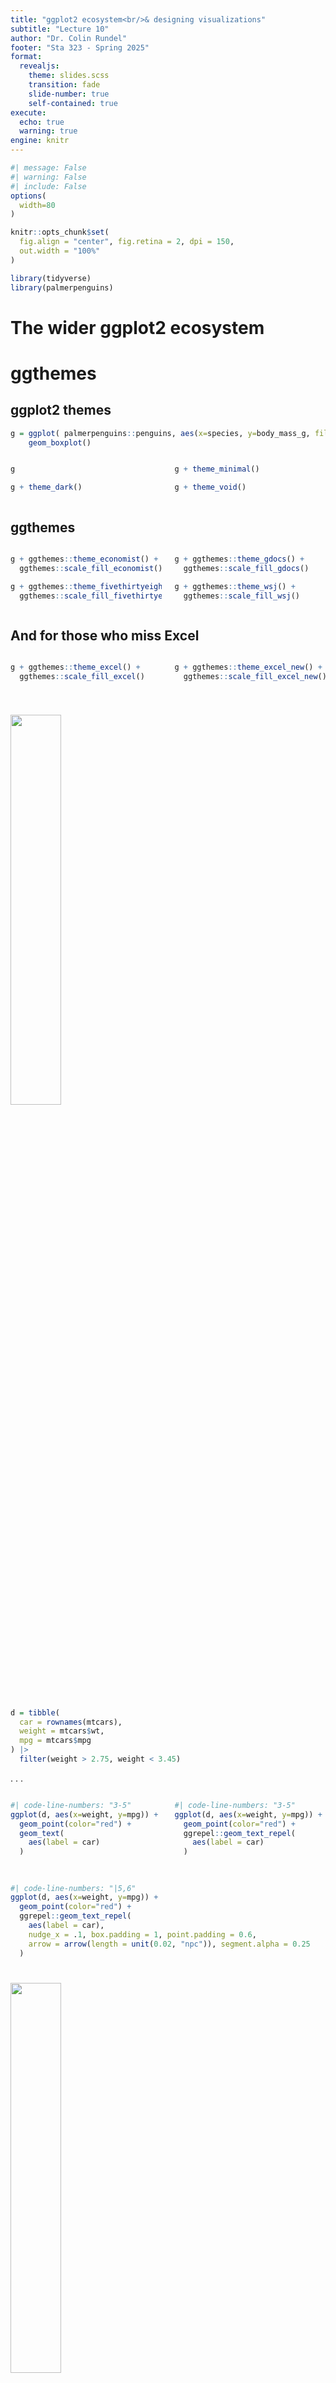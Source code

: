 ```yaml
---
title: "ggplot2 ecosystem<br/>& designing visualizations"
subtitle: "Lecture 10"
author: "Dr. Colin Rundel"
footer: "Sta 323 - Spring 2025"
format:
  revealjs:
    theme: slides.scss
    transition: fade
    slide-number: true
    self-contained: true
execute:
  echo: true
  warning: true
engine: knitr
---
```


```r
#| message: False
#| warning: False
#| include: False
options(
  width=80
)

knitr::opts_chunk$set(
  fig.align = "center", fig.retina = 2, dpi = 150,
  out.width = "100%"
)

library(tidyverse)
library(palmerpenguins)
```

# The wider ggplot2 ecosystem

# ggthemes

## ggplot2 themes

::: small
```r
g = ggplot( palmerpenguins::penguins, aes(x=species, y=body_mass_g, fill=species)) + 
    geom_boxplot()
```

::: columns
::: {.column width="50%"}
```r
g
```

```r
g + theme_dark()
```
:::

::: {.column width="50%"}
```r
g + theme_minimal()
```

```r
g + theme_void()
```
:::
:::
:::

## ggthemes

::: {.columns .small}
::: {.column width="50%"}
```r
g + ggthemes::theme_economist() + 
  ggthemes::scale_fill_economist()
```

```r
g + ggthemes::theme_fivethirtyeight() + 
  ggthemes::scale_fill_fivethirtyeight()
```
:::

::: {.column width="50%"}
```r
g + ggthemes::theme_gdocs() +
  ggthemes::scale_fill_gdocs()
```

```r
g + ggthemes::theme_wsj() +
  ggthemes::scale_fill_wsj()
```
:::
:::

## And for those who miss Excel

::: {.columns .small}
::: {.column width="50%"}
```r
g + ggthemes::theme_excel() +
  ggthemes::scale_fill_excel()
```
:::

::: {.column width="50%"}
```r
g + ggthemes::theme_excel_new() +
  ggthemes::scale_fill_excel_new()
```
:::
:::

# 

![](imgs/hex-ggrepel.png){fig-align="center" width="40%"}

## 

::: small
```r
d = tibble(
  car = rownames(mtcars),
  weight = mtcars$wt,
  mpg = mtcars$mpg
) |>
  filter(weight > 2.75, weight < 3.45)
```
:::

. . .

::: {.columns .small}
::: {.column width="50%"}
```r
#| code-line-numbers: "3-5"
ggplot(d, aes(x=weight, y=mpg)) +
  geom_point(color="red") +
  geom_text(
    aes(label = car)
  )
```
:::

::: {.column .fragment width="50%"}
```r
#| code-line-numbers: "3-5"
ggplot(d, aes(x=weight, y=mpg)) +
  geom_point(color="red") +
  ggrepel::geom_text_repel(
    aes(label = car)
  )
```
:::
:::

## 

::: small
```r
#| code-line-numbers: "|5,6" 
ggplot(d, aes(x=weight, y=mpg)) +
  geom_point(color="red") +
  ggrepel::geom_text_repel(
    aes(label = car),
    nudge_x = .1, box.padding = 1, point.padding = 0.6,
    arrow = arrow(length = unit(0.02, "npc")), segment.alpha = 0.25
  )
```
:::

# 

![](imgs/patchwork_logo.png){fig-align="center" width="40%"}

## ggplot objects

```r
library(patchwork)

p1 = ggplot(palmerpenguins::penguins) + 
  geom_boxplot(aes(x = island, y = body_mass_g))

p2 = ggplot(palmerpenguins::penguins) + 
  geom_boxplot(aes(x = species, y = body_mass_g))

p3 = ggplot(palmerpenguins::penguins) + 
  geom_point(aes(x = flipper_length_mm, y = body_mass_g, color = sex))

p4 = ggplot(palmerpenguins::penguins) + 
  geom_point(aes(x = bill_length_mm, y = body_mass_g, color = sex))
```

. . .

```r
class(p1)
```

## 

```r
p1 + p2 + p3 + p4
```

## 

```r
p1 + p2 + p3 + p4 + plot_layout(nrow=1)
```

## 

```r
p1 / (p2 + p3 + p4)
```

## 

::: {.small}
```r
p1 + p2 + p3 + p4 + 
  plot_annotation(title = "Palmer Penguins", tag_levels = c("A"))
```
:::

## 

::: small
```r
p1 + {
  p2 + {
    p3 + p4 + plot_layout(ncol = 1) + plot_layout(tag_level = 'new')
  }
} + 
  plot_layout(ncol = 1) +
  plot_annotation(tag_levels = c("1","a"), tag_prefix = "Fig ")
```
:::

# GGally

## 

```r
GGally::ggpairs(palmerpenguins::penguins)
```

# 

```r
knitr::include_graphics("imgs/hex-gganimate.png")
```

## 

::: {.columns .small}
::: {.column width="50%"}
```r
#| eval: False
#| code-line-numbers: "|19"
airq = airquality
airq$Month = month.name[airq$Month]

ggplot(
  airq, 
  aes(Day, Temp, group = Month)
) + 
  geom_line() + 
  geom_segment(
    aes(xend = 31, yend = Temp), 
    linetype = 2, 
    colour = 'grey'
  ) + 
  geom_point(size = 2) + 
  geom_text(
    aes(x = 31.1, label = Month), 
    hjust = 0
  ) + 
  gganimate::transition_reveal(Day) +
  coord_cartesian(clip = 'off') + 
  labs(
    title = 'Temperature in New York', 
    y = 'Temperature (°F)'
  ) + 
  theme_minimal() + 
  theme(plot.margin = margin(5.5, 40, 5.5, 5.5))
```
:::

::: {.column width="50%"}
```r
#| echo: False
knitr::include_graphics("imgs/gganim_weather.gif")
```
:::
:::

::: aside
[github.com/thomasp85/gganimate](https://github.com/thomasp85/gganimate)
:::

## More extensions

::: {.center .large}
[exts.ggplot2.tidyverse.org/gallery/](https://exts.ggplot2.tidyverse.org/gallery/)
:::

```r
knitr::include_graphics("imgs/ggplot2_exts.png")
```

# Why do we visualize?

## Asncombe's Quartet

```r
datasets::anscombe |> as_tibble()
```

## Tidy anscombe

::: medium
```r
(tidy_anscombe = datasets::anscombe |>
  pivot_longer(everything(), names_sep = 1, names_to = c("var", "group")) |>
  pivot_wider(id_cols = group, names_from = var, 
              values_from = value, values_fn = list(value = list)) |> 
  unnest(cols = c(x,y)))
```
:::

## 

::: medium
```r
tidy_anscombe |>
  group_by(group) |>
  summarize(
    mean_x = mean(x), mean_y = mean(y), 
    sd_x = sd(x), sd_y = sd(y),
    cor = cor(x,y), .groups = "drop"
  )
```
:::

## 

```r
ggplot(tidy_anscombe, aes(x = x, y = y, color = as.factor(group))) +
  geom_point(size=2) +
  facet_wrap(~group) +
  geom_smooth(method="lm", se=FALSE, fullrange=TRUE, formula = y~x) +
  guides(color="none")
```

## DatasauRus

::: small
```r
#| out-width: 85%
ggplot(datasauRus::datasaurus_dozen, aes(x = x, y = y)
) +
  geom_point() +
  facet_wrap(~dataset, ncol=5)
```
:::

::: {.aside}
See [here](https://www.autodesk.com/research/publications/same-stats-different-graphs) for the original paper
:::

## 

```r
datasauRus::datasaurus_dozen |>
  filter(dataset %in% c("bullseye", "dino", "star")) |>
  ggplot(
    aes(
      x = x, y = y, 
      color = dataset
    )
  ) +
    geom_point() +
    facet_wrap(~dataset) +
    guides(color="none")
```

## 

::: {.columns .small}
::: {.column width="33%"}
```r
datasauRus::datasaurus_dozen
```
:::

::: {.column width="66%"}
```r
datasauRus::datasaurus_dozen |>
  group_by(dataset) |>
  summarize(mean_x = mean(x), mean_y = mean(y), 
            sd_x = sd(x), sd_y = sd(y), 
            cor = cor(x,y), .groups = "drop")
```
:::
:::

## Simpson's Paradox

```r
datasauRus::simpsons_paradox |>
  ggplot(aes(x=x, y=y, color=dataset)) +
    geom_point() +
    facet_wrap(vars(dataset))

ctrs = matrix(
  c(
    25,15,
    38,29,
    48,58,
    59,75,
    80,83
  ),
  byrow=TRUE,
  ncol=2
)

simpsons = datasauRus::simpsons_paradox |>
  filter(dataset == "simpson_2", x < 75) |>
  select(-dataset)

simpsons = mutate(simpsons, group = kmeans(simpsons, ctrs)$cluster |> as.character()) 
```

```r
#| echo: False 
simpsons |>
  ggplot(aes(x=x, y=y)) +
    geom_point(aes(color=1L)) +
    geom_smooth(method="lm", se=FALSE, color="black", formula=y~x) +
    #ggpmisc::stat_poly_line() +
    ggpmisc::stat_poly_eq() +
    guides(color = "none")
```

## Simpson's Paradox

```r
simpsons |>
  ggplot(aes(x=x, y=y, color=group)) +
    geom_point() +
    geom_smooth(method="lm", se=FALSE, formula=y~x) +
    geom_smooth(method="lm", se=FALSE, color="black", formula=y~x) +
    guides(color = "none")
```

# Designing effective visualizations

## Gapminder


<iframe data-src="https://www.youtube.com/embed/OwII-dwh-bk" width="100%" height="550px" style="border:1px solid;border-radius: 5px;" data-external="1">

</iframe>


##

<br/><br/><br/><br/>

::: {.center .xlarge}
[gapminder.org](https://www.gapminder.org/)
:::

<br/><br/><br/><br/>

::: {.center .xlarge}
[gapminder.org/dollar-street](https://www.gapminder.org/dollar-street)
:::




## Keep it simple

<br/>

::: columns
::: {.column width="50%"}
```r
knitr::include_graphics("imgs/pie-3d.jpg")
```
:::

::: {.column width="50%"}
<br/>
```r
#| fig-width: 5
#| fig-height: 4

d <- tribble(
  ~category,                     ~value,
  "Cutting tools"                , 0.03,
  "Buildings and administration" , 0.22,
  "Labor"                        , 0.31,
  "Machinery"                    , 0.27,
  "Workplace materials"          , 0.17
)
ggplot(d, aes(x = fct_reorder(category, value), y = value)) +
  geom_col() +
  theme_minimal() +
  coord_flip() +
  labs(x = "", y = "")
```
:::
:::

## Judging relative area

::: aside
From Data to Viz caveat collection - [The issue with pie chart](https://www.data-to-viz.com/caveat/pie.html)
:::

```r
knitr::include_graphics("imgs/caveat_pie1.png")
```

. . .

```r
knitr::include_graphics("imgs/caveat_pie2.png")
```

## Use color to draw attention

<br/> <br/>

::: columns
::: {.column width="50%"}
```r
#| fig-width: 5
#| fig-height: 4

d |>
  mutate(category = str_replace(category, " ", "\n")) |>
  ggplot(aes(x = category, y = value, fill = category)) +
    geom_col() +
    theme_minimal() +
    labs(x = "", y = "") +
    theme(legend.position = "none")
```
:::

::: {.column width="50%"}
```r
#| fig-width: 5
#| fig-height: 4

ggplot(d, aes(x = fct_reorder(category, value), y = value, fill = category)) +
  geom_col() +
  theme_minimal() +
  coord_flip() +
  labs(x = "", y = "") +
  scale_fill_manual(values = c("red", rep("gray", 4))) +
  theme(legend.position = "none")
```
:::
:::

## Tell a story

<br/>

::: columns
::: {.column width="50%"}
```r
knitr::include_graphics("imgs/time-series-story-1.png")
```
:::

::: {.column width="50%"}
```r
knitr::include_graphics("imgs/time-series-story-2.png")
```
:::
:::

::: aside
*Credit*: Angela Zoss and Eric Monson, Duke DVS
:::

## Leave out non-story details

<br/> <br/>

::: columns
::: {.column width="50%"}
```r
knitr::include_graphics("imgs/vis_inj1.png")
```
:::

::: {.column width="50%"}
```r
knitr::include_graphics("imgs/vis_inj2.png")
```
:::
:::

::: aside
*Credit*: Angela Zoss and Eric Monson, Duke DVS
:::

## Ordering matter

::: columns
::: {.column width="50%"}
```r
knitr::include_graphics("imgs/vis_order1.png")
```
:::

::: {.column width="50%"}
```r
knitr::include_graphics("imgs/vis_order2.png")
```
:::
:::

::: aside
*Credit*: Angela Zoss and Eric Monson, Duke DVS
:::

## Clearly indicate missing data

<br/>

```r
knitr::include_graphics("imgs/vis_missing.png")
```

::: aside
http://ivi.sagepub.com/content/10/4/271, Angela Zoss and Eric Monson, Duke DVS
:::

## Reduce cognitive load

<br/>

```r
knitr::include_graphics("imgs/vis_text.png")
```

::: aside
http://www.storytellingwithdata.com/2012/09/some-finer-points-of-data-visualization.html
:::

## Use descriptive titles

::: columns
::: {.column width="50%"}
```r
knitr::include_graphics("imgs/vis-title-1.png")
```
:::

::: {.column width="50%"}
```r
knitr::include_graphics("imgs/vis-title-2.png")
```
:::
:::

::: aside
*Credit*: Angela Zoss and Eric Monson, Duke DVS
:::

## Annotate figures

<br/>

```r
knitr::include_graphics("imgs/vis_annotate.png")
```

::: aside
https://bl.ocks.org/susielu/23dc3082669ee026c552b85081d90976
:::

## All of the data doesn't tell a story

```r
knitr::include_graphics("imgs/vis_nyt1.png")
```

::: aside
[nytimes.com/interactive/2014/06/05/upshot/how-the-recession-reshaped-the-economy-in-255-charts.html](http://www.nytimes.com/interactive/2014/06/05/upshot/how-the-recession-reshaped-the-economy-in-255-charts.html)
:::

## All of the data doesn't tell a story

```r
knitr::include_graphics("imgs/vis_nyt2.png")
```

::: aside
[nytimes.com/interactive/2014/06/05/upshot/how-the-recession-reshaped-the-economy-in-255-charts.html](http://www.nytimes.com/interactive/2014/06/05/upshot/how-the-recession-reshaped-the-economy-in-255-charts.html)
:::

## All of the data doesn't tell a story

```r
knitr::include_graphics("imgs/vis_nyt3.png")
```

::: aside
[nytimes.com/interactive/2014/06/05/upshot/how-the-recession-reshaped-the-economy-in-255-charts.html](http://www.nytimes.com/interactive/2014/06/05/upshot/how-the-recession-reshaped-the-economy-in-255-charts.html)
:::

# Chart Remakes / Makeovers

## The Why Axis - Gender Gap

```r
knitr::include_graphics("imgs/vis_gap.jpg")
```

::: aside
[thewhyaxis.info/gap-remake/](https://web.archive.org/web/20220121073030/thewhyaxis.info/gap-remake/)
:::

## The Why Axis - BLS

```r
knitr::include_graphics("imgs/vis_bls.gif")
```

::: aside
[thewhyaxis.info/defaults/](https://web.archive.org/web/20210805020658/thewhyaxis.info/defaults/)
:::

## Other Resources

-   Duke Library - Center for Data and Visualization Sciences - https://library.duke.edu/data/

-   Tidy tuesday - https://github.com/rfordatascience/tidytuesday

-   Twitter / Bluesky / Mastodon - #dataviz, #tidytuesday

-   Books:

    -   Wickham, Navarro, Pedersen. *ggplot2: Elegant Graphics for Data Analysis*. 3rd edition. Springer, 2021.
    -   Wilke. *Fundamentals of Data Visualization*. O'Reilly Media, 2019.
    -   Healy. *Data Visualization: A Practical Introduction*. Princeton University Press, 2018.
    -   Tufte. *The visual display of quantitative information*. 2nd edition. Connecticut Graphics Press, 2015.

## Acknowledgments

Above materials are derived in part from the following sources:

- sVisualization training materials originally developed by Angela Zoss and Eric Monson

- [Duke Center for Data and Visualization Sciences](https://library.duke.edu/data)

